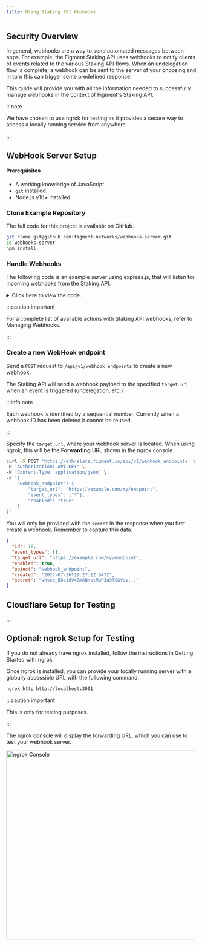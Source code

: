 ```yaml
---
title: Using Staking API Webhooks
---
```




## Security Overview

In general, webhooks are a way to send automated messages between apps.
For example, the Figment Staking API uses webhooks to notify clients of events related to the various Staking API flows.
When an undelegation flow is complete, a webhook can be sent to the server of your choosing and in turn this can trigger some predefined response.

This guide will provide you with all the information needed to successfully manage webhooks in the context of Figment's Staking API.

:::note

We have chosen to use <Link to="https://ngrok.com">ngrok</Link> for testing as it provides a secure way to access a locally running service from anywhere.

:::

## WebHook Server Setup

#### Prerequisites

- A working knowledge of JavaScript.
- `git` installed.
- Node.js v16+ installed.

### Clone Example Repository

The full code for this project is available on GitHub.

```bash
git clone git@github.com:figment-networks/webhooks-server.git
cd webhooks-server
npm install
```

### Handle Webhooks

<Tabs><TabItem value="eth" label="Example WebHook Server" default>

The following code is an example server using <Link to="https://expressjs.com/">express.js</Link>, that will listen for incoming webhooks from the Staking API.

<details><summary>Click here to view the code.</summary>

```js title="server.js"
import express from "express";
import fetch from "cross-fetch";
import { serializeError } from "serialize-error";

const app = express();
const port = 3001;

app.use(express.json());

app.use("/", (req, res) => {
  const timestamp = new Date().toGMTString();
  const payload = JSON.stringify(req.body, null, 2);
  try {
    console.log("Received:", timestamp, "\n");
    console.log("Payload:\n", payload);
    res.sendStatus(200);
  } catch (error) {
    console.log(serializeError(error));
    res.sendStatus(500);
  }
});

// Once the server has been started with `node server`:
//  - Expose the server via ngrok for testing with `ngrok http http://localhost:<port>`
//  - ngrok will provide a Forwarding URL -> Use this as the target_url of the Staking API webhook
app.listen(port, () => {
  console.log(`WebHook Server Listening: http://localhost:${port}`);
});
```

</details>

</TabItem><TabItem value="avax" label="Using the Staking API WebHook Endpoint">

:::caution important

For a complete list of available actions with Staking API webhooks, refer to <Link to="/guides/staking-api/staking-api-endpoints#managing-webhooks">Managing Webhooks</Link>.

:::

### Create a new WebHook endpoint

Send a `POST` request to `/api/v1/webhook_endpoints` to create a new webhook.

The Staking API will send a webhook payload to the specified `target_url` when an event is triggered (undelegation, etc.)

:::info note

Each webhook is identified by a sequential number.
Currently when a webhook ID has been deleted it cannot be reused.

:::

Specify the `target_url`, where your webhook server is located. When using ngrok, this will be the **Forwarding** URL shown in the ngrok console.

```bash {6} title="Sample cURL Request"
curl -X POST 'https://eth-slate.figment.io/api/v1/webhook_endpoints' \
-H 'Authorization: API-KEY' \
-H 'Content-Type: application/json' \
-d '{
    "webhook_endpoint": {
        "target_url": "https://example.com/my/endpoint",
        "event_types": ["*"],
        "enabled": "true"
    }
}'
```

You will only be provided with the `secret` in the response when you first create a webhook.
Remember to capture this data.

```json {8} title="Sample Response - The value of secret has been truncated for display."
{
  "id": 16,
  "event_types": [],
  "target_url": "https://example.com/my/endpoint",
  "enabled": true,
  "object": "webhook_endpoint",
  "created": "2022-07-26T19:27:12.647Z",
  "secret": "whsec_B8sidV4Bm8NnstMuP3a9TSGYov..."
}
```

</TabItem></Tabs>

## Cloudflare Setup for Testing

...

## Optional: ngrok Setup for Testing

If you do not already have ngrok installed, follow the instructions in <Link to="https://ngrok.com/docs/getting-started">Getting Started with ngrok</Link>

Once ngrok is installed, you can provide your locally running server with a globally accessible URL with the following command:

```bash
ngrok http http://localhost:3001
```

:::caution important

This is only for testing purposes.

:::

The ngrok console will display the forwarding URL, which you can use to test your webhook server.

<img
  src={img1}
  alt="ngrok Console"
  width="500"
  className="shadow--tl inline-image"
/>
